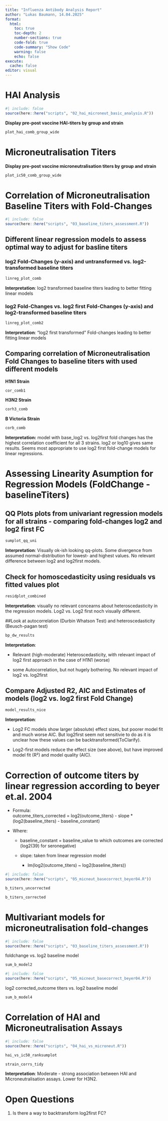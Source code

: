 ```yaml
---
title: "Influenza Antibody Analysis Report"
author: "Lukas Baumann, 14.04.2025"
format:
  html:
    toc: true
    toc-depth: 2
    number-sections: true
    code-fold: true
    code-summary: "Show Code"
    warning: false
    echo: false
execute:
  cache: false   
editor: visual
---
```


# HAI Analysis

```r
#| include: false
source(here::here("scripts", "02_hai_microneut_basic_analysis.R"))
```

**Display pre-post vaccine HAI-titers by group and strain**

```r
plot_hai_comb_group_wide
```

# Microneutralisation Titers

**Display pre-post vaccine microneutralisation titers by group and strain**

```r
plot_ic50_comb_group_wide
```

# Correlation of Microneutralisation Baseline Titers with Fold-Changes

```r
#| include: false
source(here::here("scripts", "03_baseline_titers_assessment.R"))
```

## Different linear regression models to assess optimal way to adjust for basline titers

### log2 Fold-Changes (y-axis) and untransformed vs. log2-transformed baseline titers

```r
linreg_plot_comb
```

**Interpretation**: log2 transformed baseline titers leading to better fitting linear models

### log2 Fold-Changes vs. log2 first Fold-Changes (y-axis) and log2-transformed baseline titers

```r
linreg_plot_comb2
```

**Interpretation**: "log2 first transformed" Fold-changes leading to better fitting linear models

## Comparing correlation of Microneutralisation Fold Changes to baseline titers with used different models

**H1N1 Strain**

```r
cor_comb1
```

**H3N2 Strain**

```r
corh3_comb
```

**B Victoria Strain**

```r
corb_comb
```

**Interpretation:** model with base_log2 vs. log2first fold changes has the highest correlation coefficient for all 3 strains. log2 or log10 gives same results. Seems most appropriate to use log2 first fold-change models for linear regressions.

# Assessing Linearity Asumption for Regression Models (FoldChange - baselineTiters)

## QQ Plots plots from univariant regression models for all strains - comparing fold-changes log2 and log2 first FC

```r
sumplot_qq_uni
```

**Interpretation**: Visually ok-ish looking qq-plots. Some divergence from assumed normal-distribution for lowest- and highest values. No relevant difference between log2 and log2first models.

## Check for homoscedasticity using residuals vs fitted values plot

```r
residplot_combined
```

**Interpretation**: visually no relevant concearns about heteroscedasticity in the regression models. Log2 vs. Log2 first noch visually different.

##Look at autocorrelation (Durbin Whatson Test) and heteroscedasticity (Beusch-pagan test)

```r
bp_dw_results
```

**Interpretation**:

-   Relevant (high-moderate) Heteroscedasticity, with relevant impact of log2 first approach in the case of H1N1 (worse)

-   some Autocorrelation, but not hugely bothering. No relevant impact of log2 vs. log2first

## Compare Adjusted R2, AIC and Estimates of models (log2 vs. log2 first Fold Change)

```r
model_results_nice
```

**Interpretation**:

-   Log2 FC models show larger (absolute) effect sizes, but poorer model fit and much worse AIC. But log2first seem not sensitivie to do as it is unclear how these values can be backtransformed(ToClarify).

-   Log2-first models reduce the effect size (see above), but have improved model fit (R²) and model quality (AIC).

# Correction of outcome titers by linear regression according to beyer et.al. 2004

-   Formula:\
    outcome_titers_corrected = log2(outcome_titers) - slope \* (log2(baseline_titers) - baseline_constant)

-   Where:

    -   baseline_constant = baseline_value to which outcomes are corrected (log2(39) for seronegative)

    -   slope: taken from linear regression model

        -   lm(log2(outcome_titers) \~ log2(baseline_titers))
        
```r
#| include: false
source(here::here("scripts", "05_micneut_basecorrect_beyer04.R"))
```

```r
b_titers_uncorrected
```
```r
b_titers_corrected
```

# Multivariant models for microneutralisation fold-changes
```r
#| include: false
source(here::here("scripts", "03_baseline_titers_assessment.R"))
```
foldchange vs. log2 baseline model
```r
sum_b_model2
```
```r
#| include: false
source(here::here("scripts", "05_micneut_basecorrect_beyer04.R"))
```
log2 corrected_outcome titers vs. log2 baseline model
```r
sum_b_model4
```

# Correlation of HAI and Microneutralisation Assays

```r
#| include: false
source(here::here("scripts", "04_hai_vs_microneut.R"))
```

```r
hai_vs_ic50_ranksumplot
```

```r
strain_corrs_tidy
```

**Interpretation**: Moderate - strong association between HAI and Microneutralisation assays. Lower for H3N2.

# Open Questions

1) Is there a way to backtransform log2first FC? 
